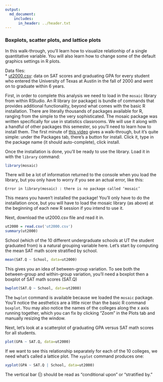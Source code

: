 ```yaml
---
output:
  md_document:
    includes:
      in_header: ../header.txt
---
```


### Boxplots, scatter plots, and lattice plots

In this walk-through, you'll learn how to visualize relationhip of a single quantitative variable.  You will also learn how to change some of the default graphics settings in R plots.

Data files:  
* [ut2000.csv](ut2000.csv): data on SAT scores and graduating GPA for every student who entered the University of Texas at Austin in the fall of 2000 and went on to graduate within 6 years.

First, in order to complete this analysis we need to load in the `mosaic` library from within RStudio. An R library (or package) is bundle of commands that provides additional functionality, beyond what comes with the basic R installation. There are literally thousands of packages available for R, ranging from the simple to the very sophisticated. The mosaic package was written specifically for use in statistics classrooms. We will use it along with a handful of other packages this semester, so you’ll need to learn how to install them. The first minute of [this video](https://www.youtube.com/watch?v=u1r5XTqrCTQ) gives a walk-through, but it's quite simple: under the Packages tab, there's a button for install.  Click it, type in the package name (it should auto-complete), click install.

Once the installation is done, you'll be ready to use the library.  Load it in with the `library` command:
```r
library(mosaic)
```
There will be a lot of information returned to the console when you load the library, but you only have to worry if you see an actual error, like this:
```
Error in library(mosaic) : there is no package called ‘mosaic’
```
This means you haven't installed the package!  You'll only have to do the installation once, but you will have to load the mosaic library (as above) at the beginning of each new R session if you intend to use it.

Next, download the ut2000.csv file and read it in.
```r
ut2000 = read.csv('ut2000.csv')
summary(ut2000)
```

School (which of the 10 different undergraduate schools at UT the student graduated from) is a natural grouping variable here.  Let's start by computing the mean SAT math score stratified by school.
```r
mean(SAT.Q ~ School, data=ut2000)
```

This gives you an idea of between-group variation.  To see both the between-group and within-group variation, you'll need a boxplot then a boxplot of SAT math scores (SAT.Q)
```r
bwplot(SAT.Q ~ School, data=ut2000)
```

The `bwplot` command is available because we loaded the `mosaic` package. You'll notice the aesthetics are a little nicer than the basic R command `boxplot`.  You may also notice the names of the colleges along the x axis running together, which you can fix by clicking "Zoom" in the Plots tab and manually resizing the window.

Next, let's look at a scatterplot of graduating GPA versus SAT math scores for all students.
```r
plot(GPA ~ SAT.Q, data=ut2000)
```

If we want to see this relationship separately for each of the 10 colleges, we need what's called a lattice plot.  The `xyplot` command produces one:
```r
xyplot(GPA ~ SAT.Q | School, data=ut2000)
```

The vertical bar (|) should be read as "conditional upon" or "stratified by."
